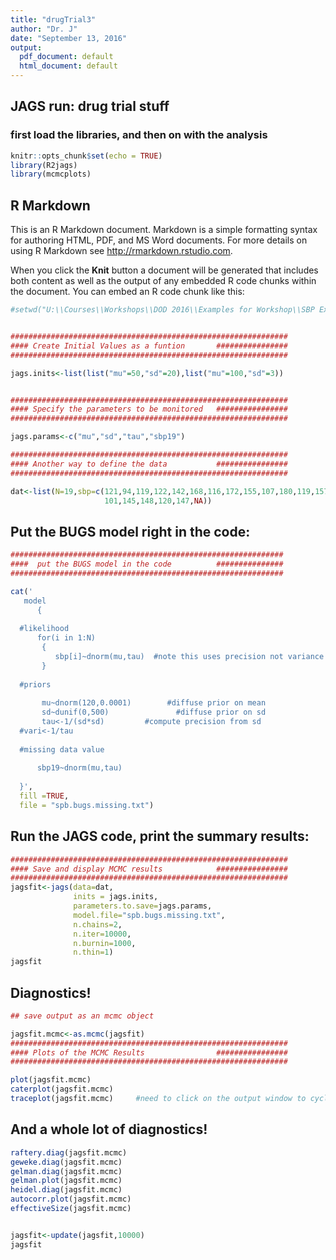 ---
title: "drugTrial3"
author: "Dr. J"
date: "September 13, 2016"
output:
  pdf_document: default
  html_document: default
---

## JAGS run:  drug trial stuff  
### first load the libraries, and then on with the analysis

```{r libLoads, include=FALSE}
knitr::opts_chunk$set(echo = TRUE)
library(R2jags)
library(mcmcplots)
```

## R Markdown

This is an R Markdown document. Markdown is a simple formatting syntax for authoring HTML, PDF, and MS Word documents. For more details on using R Markdown see <http://rmarkdown.rstudio.com>.

When you click the **Knit** button a document will be generated that includes both content as well as the output of any embedded R code chunks within the document. You can embed an R code chunk like this:

```{r setup}


#setwd("U:\\Courses\\Workshops\\DOD 2016\\Examples for Workshop\\SBP Example")


##############################################################
#### Create Initial Values as a funtion       ################
##############################################################

jags.inits<-list(list("mu"=50,"sd"=20),list("mu"=100,"sd"=3))


##############################################################
#### Specify the parameters to be monitored   ################
##############################################################

jags.params<-c("mu","sd","tau","sbp19")

##############################################################
#### Another way to define the data           ################
##############################################################

dat<-list(N=19,sbp=c(121,94,119,122,142,168,116,172,155,107,180,119,157,
                     101,145,148,120,147,NA))
```

## Put the BUGS model right in the code:  


```{r BUGSmodel}


#############################################################
####  put the BUGS model in the code          ###############
#############################################################

cat('
   model
      {
  
  #likelihood
      for(i in 1:N)
       {
          sbp[i]~dnorm(mu,tau)  #note this uses precision not variance
       }
  
  #priors
  
       mu~dnorm(120,0.0001)        #diffuse prior on mean
       sd~dunif(0,500)               #diffuse prior on sd
       tau<-1/(sd*sd)		  #compute precision from sd
  #vari<-1/tau
  
  #missing data value
  
      sbp19~dnorm(mu,tau)
  
  }', 
  fill =TRUE,
  file = "spb.bugs.missing.txt")

```

## Run the JAGS code, print the summary results:

```{r  runJAGS}


##############################################################
#### Save and display MCMC results            ################
##############################################################
jagsfit<-jags(data=dat,
              inits = jags.inits,
              parameters.to.save=jags.params,
              model.file="spb.bugs.missing.txt",
              n.chains=2,
              n.iter=10000,
              n.burnin=1000,
              n.thin=1)
jagsfit

```

## Diagnostics!  

```{r}

## save output as an mcmc object

jagsfit.mcmc<-as.mcmc(jagsfit)
##############################################################
#### Plots of the MCMC Results                ################
##############################################################

plot(jagsfit.mcmc)
caterplot(jagsfit.mcmc)
traceplot(jagsfit.mcmc)     #need to click on the output window to cycle through the plots

```

## And a whole lot of diagnostics!

```{r  diagnostics}

raftery.diag(jagsfit.mcmc)
geweke.diag(jagsfit.mcmc)
gelman.diag(jagsfit.mcmc)
gelman.plot(jagsfit.mcmc)
heidel.diag(jagsfit.mcmc)
autocorr.plot(jagsfit.mcmc)
effectiveSize(jagsfit.mcmc)


jagsfit<-update(jagsfit,10000)
jagsfit

```


